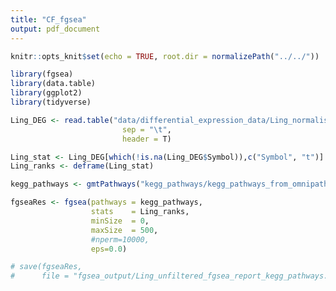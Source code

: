 ```yaml
---
title: "CF_fgsea"
output: pdf_document
---
```


```r
knitr::opts_knit$set(echo = TRUE, root.dir = normalizePath("../../"))
```

```r
library(fgsea)
library(data.table)
library(ggplot2)
library(tidyverse)
```

```r
Ling_DEG <- read.table("data/differential_expression_data/Ling_normalised_differential_expression_analysis_filtered_limma.txt",
                         sep = "\t",
                         header = T)

Ling_stat <- Ling_DEG[which(!is.na(Ling_DEG$Symbol)),c("Symbol", "t")]
Ling_ranks <- deframe(Ling_stat)
```


```r
kegg_pathways <- gmtPathways("kegg_pathways/kegg_pathways_from_omnipathR.gmt")
```

```r
fgseaRes <- fgsea(pathways = kegg_pathways, 
                  stats    = Ling_ranks,
                  minSize  = 0,
                  maxSize  = 500,
                  #nperm=10000,
                  eps=0.0)

# save(fgseaRes,
#      file = "fgsea_output/Ling_unfiltered_fgsea_report_kegg_pathways.RData")
```